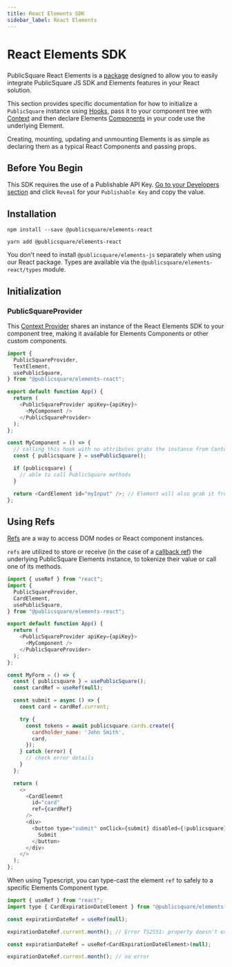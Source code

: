 ```yaml
---
title: React Elements SDK
sidebar_label: React Elements
---
```




# React Elements SDK

<GithubCard
  heading="React Elements SDK"
  icon={SDK.REACT}
  organization="publicsquare-financial"
  repository="publicsquare-elements"
/>

###

PublicSquare React Elements is a [package](https://www.npmjs.com/package/@publicsquare/elements-react) designed to allow you to easily integrate PublicSquare JS SDK and Elements features in your React solution.

This section provides specific documentation for how to initialize a `PublicSquare` instance using [Hooks](https://reactjs.org/docs/hooks-intro.html), pass it to your component tree with [Context](https://reactjs.org/docs/context.html) and then declare Elements [Components](https://reactjs.org/docs/components-and-props.html) in your code use the underlying Element.

Creating, mounting, updating and unmounting Elements is as simple as declaring them as a typical React Components and passing props.

## Before You Begin

This SDK requires the use of a Publishable API Key. [Go to your Developers section](https://portal.publicsquare.com/developers/api-keys) and click `Reveal` for your `Publishable Key` and copy the value.

## Installation

<Tabs className="publicsquare-tabs">
  <TabItem value="npm" label="npm">

```shell showLineNumbers
npm install --save @publicsquare/elements-react
```

  </TabItem>
  <TabItem value="yarn" label="yarn">

```shell showLineNumbers
yarn add @publicsquare/elements-react
```

  </TabItem>
</Tabs>

<Alert>You don't need to install <code>@publicsquare/elements-js</code> separately when using our React package. Types are available via the <code>@publicsquare/elements-react/types</code> module.</Alert>

## Initialization

### PublicSquareProvider

This [Context Provider](https://reactjs.org/docs/context.html) shares an instance of the React Elements SDK to your component tree, making it available for Elements Components or other custom components.

```javascript showLineNumbers
import {
  PublicSquareProvider,
  TextElement,
  usePublicSquare,
} from "@publicsquare/elements-react";

export default function App() {
  return (
    <PublicSquareProvider apiKey={apiKey}>
      <MyComponent />
    </PublicSquareProvider>
  );
};

const MyComponent = () => {
  // calling this hook with no attributes grabs the instance from Context
  const { publicsquare } = usePublicSquare();

  if (publicsquare) {
    // able to call PublicSquare methods
  }

  return <CardElement id="myInput" />; // Element will also grab it from the Context
};
```

## Using Refs

[Refs](https://react.dev/learn/referencing-values-with-refs) are a way to access DOM nodes or React component instances.

`refs` are utilized to store or receive (in the case of a [callback ref](https://react.dev/learn/referencing-values-with-refs)) the underlying PublicSquare Elements instance, to tokenize their value or call one of its methods.

```javascript showLineNumbers
import { useRef } from "react";
import {
  PublicSquareProvider,
  CardElement,
  usePublicSquare,
} from "@publicsquare/elements-react";

export default function App() {
  return (
    <PublicSquareProvider apiKey={apiKey}>
      <MyComponent />
    </PublicSquareProvider>
  );
};

const MyForm = () => {
  const { publicsquare } = usePublicSquare();
  const cardRef = useRef(null);

  const submit = async () => {
    const card = cardRef.current;

    try {
      const tokens = await publicsquare.cards.create({
        cardholder_name: 'John Smith',
        card,
      });
    } catch (error) {
      // check error details
    }
  };

  return (
    <>
      <CardEleemnt
        id="card"
        ref={cardRef}
      />
      <div>
        <button type="submit" onClick={submit} disabled={!publicsquare}>
          Submit
        </button>
      </div>
    </>
  );
};
```

When using Typescript, you can type-cast the element `ref` to safely to a specific Elements Component type.

```javascript showLineNumbers
import { useRef } from "react";
import type { CardExpirationDateElement } from "@publicsquare/elements-react/types";

const expirationDateRef = useRef(null);

expirationDateRef.current.month(); // Error TS2551: property doesn't exist

const expirationDateRef = useRef<CardExpirationDateElement>(null);

expirationDateRef.current.month(); // no error
```
